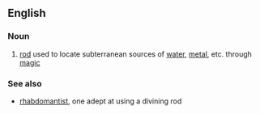 ==English==

===Noun===
{{en-noun}}

# [[rod]] used to locate subterranean sources of [[water]], [[metal]], etc. through [[magic]]

===See also===
*[[rhabdomantist]], one adept at using a divining rod
